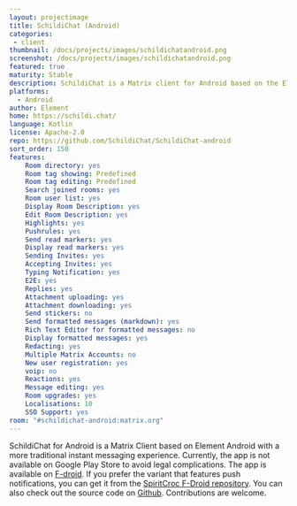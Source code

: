 ```yaml
---
layout: projectimage
title: SchildiChat (Android)
categories:
 - client
thumbnail: /docs/projects/images/schildichatandroid.png 
screenshot: /docs/projects/images/schildichatandroid.png 
featured: true
maturity: Stable
description: SchildiChat is a Matrix client for Android based on the Element Android app.
platforms:
  - Android
author: Element
home: https://schildi.chat/
language: Kotlin
license: Apache-2.0
repo: https://github.com/SchildiChat/SchildiChat-android
sort_order: 150
features:
    Room directory: yes
    Room tag showing: Predefined
    Room tag editing: Predefined
    Search joined rooms: yes
    Room user list: yes
    Display Room Description: yes
    Edit Room Description: yes
    Highlights: yes
    Pushrules: yes
    Send read markers: yes
    Display read markers: yes
    Sending Invites: yes
    Accepting Invites: yes
    Typing Notification: yes
    E2E: yes
    Replies: yes
    Attachment uploading: yes
    Attachment downloading: yes
    Send stickers: no
    Send formatted messages (markdown): yes
    Rich Text Editor for formatted messages: no
    Display formatted messages: yes
    Redacting: yes
    Multiple Matrix Accounts: no
    New user registration: yes
    voip: no
    Reactions: yes
    Message editing: yes
    Room upgrades: yes
    Localisations: 10
    SSO Support: yes
room: "#schildichat-android:matrix.org"
---
```


SchildiChat for Android is a Matrix Client based on Element Android with a more traditional instant messaging experience. Currently, the app is not available on Google Play Store to avoid legal complications. The app is available on [F-droid](https://f-droid.org/de/packages/de.spiritcroc.riotx/). If you prefer the variant that features push notifications, you can get it from the [SpiritCroc F-Droid repository](https://schildi.chat/android/install-from-sc-fdroid). You can also check out the source code on [Github](https://github.com/SchildiChat/SchildiChat-android). Contributions are welcome.
